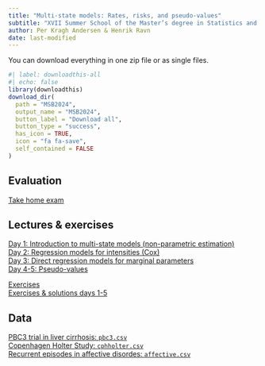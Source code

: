 ```yaml
---
title: "Multi-state models: Rates, risks, and pseudo-values"
subtitle: "XVII Summer School of the Master’s degree in Statistics and Operations Research, 17-21 June 2024"
author: Per Kragh Andersen & Henrik Ravn
date: last-modified
---
```


You can download everything in one zip file or as single files.

```r
#| label: downloadthis-all
#| echo: false
library(downloadthis)
download_dir(
  path = "MSB2024",
  output_name = "MSB2024",
  button_label = "Download all",
  button_type = "success",
  has_icon = TRUE,
  icon = "fa fa-save",
  self_contained = FALSE
)
```

## Evaluation
[Take home exam](/MSB2024/Take-home-exam-pseudo-values.pdf)\


## Lectures & exercises

[Day 1: Introduction to multi-state models (non-parametric estimation)](/MSB2024/Day1-Intro.pdf)\
[Day 2: Regression models for intensities (Cox)](/MSB2024/Day2-Cox.pdf)\
[Day 3: Direct regression models for marginal parameters](/MSB2024/Day3-marginal.pdf)\
[Day 4-5: Pseudo-values](/MSB2024/Day4-5-pseudo.pdf)\

[Exercises](/MSB2024/Rex.pdf)\
<!-- [Exercises & solutions day 1](/MSB2024/Rex1.pdf)\ -->
<!-- [Exercises & solutions days 1-2](/MSB2024/Rex2.pdf)\ -->
<!-- [Exercises & solutions days 1-3](/MSB2024/Rex3.pdf)\ -->
<!-- [Exercises & solutions days 1-4](/MSB2024/Rex4.pdf)\ -->
[Exercises & solutions days 1-5](/MSB2024/Rex5.pdf)\

## Data

[PBC3 trial in liver cirrhosis: `pbc3.csv`](/MSB2024/pbc3.csv)\
[Copenhagen Holter Study: `cphholter.csv`](/MSB2024/cphholter.csv)\
[Recurrent episodes in affective disordes: `affective.csv`](/MSB2024/affective.csv)\
